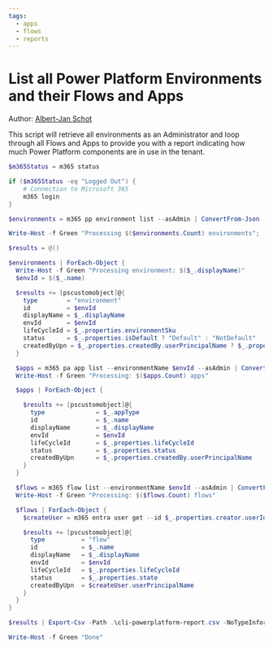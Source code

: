 ```yaml
---
tags:  
  - apps
  - flows
  - reports
---
```



# List all Power Platform Environments and their Flows and Apps

Author: [Albert-Jan Schot](https://www.cloudappie.nl/power-platform-tenant-reporting-cli-microsoft-365/)

This script will retrieve all environments as an Administrator and loop through all Flows and Apps to provide you with a report indicating how much Power Platform components are in use in the tenant.

<Tabs>
  <TabItem value="PowerShell">

  ```powershell
  $m365Status = m365 status

  if ($m365Status -eq "Logged Out") {
      # Connection to Microsoft 365
      m365 login
  }

  $environments = m365 pp environment list --asAdmin | ConvertFrom-Json

  Write-Host -f Green "Processing $($environments.Count) environments";

  $results = @()

  $environments | ForEach-Object {
    Write-Host -f Green "Processing environment: $($_.displayName)"
    $envId = $($_.name)

    $results += [pscustomobject]@{
      type        = "environment"
      id          = $envId
      displayName = $_.displayName
      envId       = $envId
      lifeCycleId = $_.properties.environmentSku
      status      = $_.properties.isDefault ? "Default" : "NotDefault"
      createdByUpn = $_.properties.createdBy.userPrincipalName ? $_.properties.createdBy.userPrincipalName : ""
    }

    $apps = m365 pa app list --environmentName $envId --asAdmin | ConvertFrom-Json
    Write-Host -f Green "Processing: $($apps.Count) apps"

    $apps | ForEach-Object {

      $results += [pscustomobject]@{
        type              = $_.appType
        id                = $_.name
        displayName       = $_.displayName
        envId             = $envId
        lifeCycleId       = $_.properties.lifeCycleId
        status            = $_.properties.status
        createdByUpn      = $_.properties.createdBy.userPrincipalName
      }
    }

    $flows = m365 flow list --environmentName $envId --asAdmin | ConvertFrom-Json
    Write-Host -f Green "Processing: $($flows.Count) flows"

    $flows | ForEach-Object {
      $createUser = m365 entra user get --id $_.properties.creator.userId | ConvertFrom-Json

      $results += [pscustomobject]@{
        type          = "flow"
        id            = $_.name
        displayName   = $_.displayName
        envId         = $envId
        lifeCycleId   = $_.properties.lifeCycleId
        status        = $_.properties.state
        createdByUpn  = $createUser.userPrincipalName
      }
    }
  }

  $results | Export-Csv -Path .\cli-powerplatform-report.csv -NoTypeInformation

  Write-Host -f Green "Done"
  ```

  </TabItem>
</Tabs>

